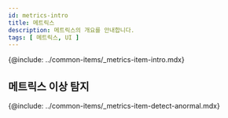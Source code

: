 ```yaml
---
id: metrics-intro
title: 메트릭스
description: 메트릭스의 개요를 안내합니다. 
tags: [ 메트릭스, UI ]
---
```


{@include: ../common-items/_metrics-item-intro.mdx}

## 메트릭스 이상 탐지

{@include: ../common-items/_metrics-item-detect-anormal.mdx}
